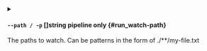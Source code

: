 
<details className="config-field -function" data-expandable="false">
<summary>

#### `--path / -p` <span className="config-field-type">[]string</span> <span className="config-field-enum"></span> <span className="config-field-default -return"></span> <span className="config-field-required" data-required="false">pipeline only</span>  {#run_watch-path}

The paths to watch. Can be patterns in the form of ./**/my-file.txt

</summary>



</details>

